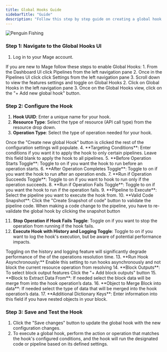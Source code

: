 ```yaml
---
title: Global Hooks Guide
sidebarTitle: "Guide"
description: "Follow this step by step guide on creating a global hook in Mage."
---
```

<img
  alt="Penguin Fishing"
  src="https://github.com/mage-ai/assets/blob/main/penguin_fishing.gif?raw=True"
/>

### <b>Step 1: Navigate to the Global Hooks UI</b>
1. Log in to your Mage account.
<Note>
If you are new to Mage follow these steps to enable Global Hooks:
1. From the Dashboard UI click Pipelines from the left navigation pane
2. Once in the Pipelines UI click click Settings from the left navigation pane
3. Scroll down to view the features settings and toggle on Global Hooks
</Note>
2. Click on Global Hooks in the left navigation pane
3. Once on the Global Hooks view, click on the "+ Add new global hook" button.

### <b>Step 2: Configure the Hook</b>
1. **Hook UUID**: Enter a unique name for your hook.
2. **Resource Type**: Select the type of resource (API call type) from the resource drop down.
3. **Operation Type**: Select the type of operation needed for your hook.
<Note>
Once the "Create new global Hook" button is clicked the rest of the configuration settings will populate.
</Note>
4. **Targeting Conditions**: Enter conditions if you want it to apply the hook to only certain pipelines. Leave this field blank to apply the hook to all pipelines. 
5. **Before Operation Starts Toggle**: Toggle to on if you want the hook to run before an operation starts.
6. **After Operation Completes Toggle**: Toggle to on if you want the hook to run after an operation ends.
7. **Run if Operation Succeeds Toggle**: Toggle to on if you want to hook to run only if the operation succeeds.
8. **Run if Operation Fails Toggle**: Toggle to on if you want the hook to run if the operation fails.
9. **Pipeline to Execute**: Select the pipeline you want to execute the hook from.
10. **Valid Code Snapshot**: Click the "Create Snapshot of code" button to validate the pipeline code.

<Note>
 When making a code change to the pipeline, you have to re-validate the global hook by clicking the snapshot button
</Note>

11. **Stop Operation if Hook Fails Toggle**: Toggle on if you want to stop the operation from running if the hook fails.
12. **Execute Hook with History and Logging Toggle**: Toggle to on if you want to log the hook's execution, but be aware of potential performance impacts.

<Note>
Toggling on the history and logging feature will significantly degrade performance of the of the operations resolution time.
</Note>
13. **Run Hook Asynchronously:** Enable this setting to run hooks asynchronously and not block the current resource operation from resolving
14. **Block Outputs**: To select block output features Click the "+ Add block outputs" button
15. **Block to Extract Data From**: If needed select the block data will be merge from into the hook operation’s data.
16. **Object to Merge Block into data**: If needed select the type of data that will be merged into the hook operation’s data.
17. **Additional Dictionary Keys**: Enter information into this field if you have nested objects in your block.

### **Step 3: Save and Test the Hook**

1. Click the "Save changes" button to update the global hook with the new configuration changes.
1. To execute a global hook, perform the action or operation that matches the hook's configured conditions, and the hook will run the designated code or pipeline based on its defined settings.